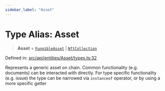 ```yaml
---
sidebar_label: "Asset"
---
```


# Type Alias: Asset

> **Asset** = [`FungibleAsset`](../../Fungible/classes/FungibleAsset.mdx) \| [`NftCollection`](../../NonFungible/NftCollection/classes/NftCollection.mdx)

Defined in: [src/api/entities/Asset/types.ts:32](https://github.com/PolymeshAssociation/polymesh-sdk/blob/bee6a2fe7a8ce5db42a6982e793782182cde2153/src/api/entities/Asset/types.ts#L32)

Represents a generic asset on chain. Common functionality (e.g. documents) can be interacted with directly. For type specific functionality (e.g. issue) the type can
be narrowed via `instanceof` operator, or by using a more specific getter
